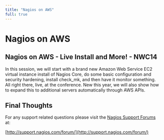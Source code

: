 ---
title: "Nagios on AWS"
full: true
---

# Nagios on AWS

## 

## Nagios on AWS - Live Install and More! - NWC14

In this session, we will start with a brand new Amazon Web Service EC2 virtual instance install of Nagios Core, do some basic configuration and security hardening, install check_mk, and then have it monitor something. All right there, live, at the conference. New this year, we will also show how to expand this to additional servers automatically through AWS APIs.

## Final Thoughts

For any support related questions please visit the [Nagios Support Forums](http://support.nagios.com/forum/) at:

[http://support.nagios.com/forum/](http://support.nagios.com/forum/)